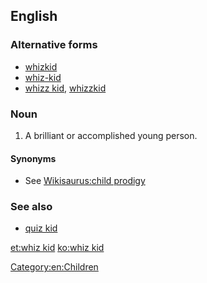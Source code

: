 ==English==

===Alternative forms===
* [[whizkid]]
* [[whiz-kid]]
* [[whizz kid]], [[whizzkid]]

===Noun===
{{en-noun|head=[[whiz]] [[kid]]}}

# A brilliant or accomplished young person.

====Synonyms====
* See [[Wikisaurus:child prodigy]]

===See also===
* [[quiz kid]]

[[Category:en:Children]]

[[et:whiz kid]]
[[ko:whiz kid]]